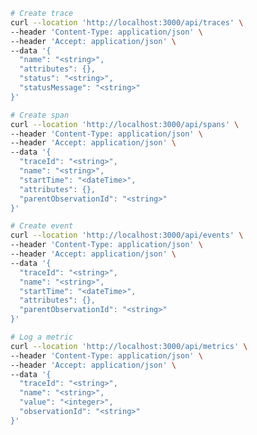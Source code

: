 ```bash
# Create trace
curl --location 'http://localhost:3000/api/traces' \
--header 'Content-Type: application/json' \
--header 'Accept: application/json' \
--data '{
  "name": "<string>",
  "attributes": {},
  "status": "<string>",
  "statusMessage": "<string>"
}'

# Create span
curl --location 'http://localhost:3000/api/spans' \
--header 'Content-Type: application/json' \
--header 'Accept: application/json' \
--data '{
  "traceId": "<string>",
  "name": "<string>",
  "startTime": "<dateTime>",
  "attributes": {},
  "parentObservationId": "<string>"
}'

# Create event
curl --location 'http://localhost:3000/api/events' \
--header 'Content-Type: application/json' \
--header 'Accept: application/json' \
--data '{
  "traceId": "<string>",
  "name": "<string>",
  "startTime": "<dateTime>",
  "attributes": {},
  "parentObservationId": "<string>"
}'

# Log a metric
curl --location 'http://localhost:3000/api/metrics' \
--header 'Content-Type: application/json' \
--header 'Accept: application/json' \
--data '{
  "traceId": "<string>",
  "name": "<string>",
  "value": "<integer>",
  "observationId": "<string>"
}'
```
